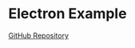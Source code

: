 # Electron Example

[GitHub Repository](https://github.com/evoluhq/evolu/tree/main/examples/react-electron)
